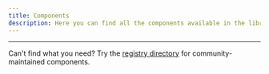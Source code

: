 ```yaml
---
title: Components
description: Here you can find all the components available in the library. We are working on adding more components.
---
```


<ComponentsList />

---

Can't find what you need? Try the [registry directory](/docs/directory) for community-maintained components.
